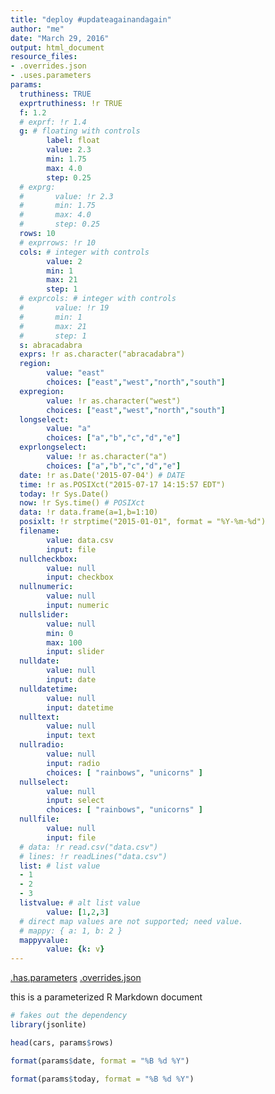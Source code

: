 ```yaml
---
title: "deploy #updateagainandagain"
author: "me"
date: "March 29, 2016"
output: html_document
resource_files:
- .overrides.json
- .uses.parameters
params:
  truthiness: TRUE
  exprtruthiness: !r TRUE
  f: 1.2
  # exprf: !r 1.4
  g: # floating with controls
        label: float
        value: 2.3
        min: 1.75
        max: 4.0
        step: 0.25
  # exprg:
  #       value: !r 2.3
  #       min: 1.75
  #       max: 4.0
  #       step: 0.25
  rows: 10
  # exprrows: !r 10
  cols: # integer with controls
        value: 2
        min: 1
        max: 21
        step: 1
  # exprcols: # integer with controls
  #       value: !r 19
  #       min: 1
  #       max: 21
  #       step: 1
  s: abracadabra
  exprs: !r as.character("abracadabra")
  region:
        value: "east"
        choices: ["east","west","north","south"]
  expregion:
        value: !r as.character("west")
        choices: ["east","west","north","south"]
  longselect:
        value: "a"
        choices: ["a","b","c","d","e"]
  exprlongselect:
        value: !r as.character("a")
        choices: ["a","b","c","d","e"]
  date: !r as.Date('2015-07-04') # DATE
  time: !r as.POSIXct("2015-07-17 14:15:57 EDT")
  today: !r Sys.Date()
  now: !r Sys.time() # POSIXct
  data: !r data.frame(a=1,b=1:10)
  posixlt: !r strptime("2015-01-01", format = "%Y-%m-%d")
  filename:
        value: data.csv
        input: file
  nullcheckbox:
        value: null
        input: checkbox
  nullnumeric:
        value: null
        input: numeric
  nullslider:
        value: null
        min: 0
        max: 100
        input: slider
  nulldate:
        value: null
        input: date
  nulldatetime:
        value: null
        input: datetime
  nulltext:
        value: null
        input: text
  nullradio:
        value: null
        input: radio
        choices: [ "rainbows", "unicorns" ]
  nullselect:
        value: null
        input: select
        choices: [ "rainbows", "unicorns" ]
  nullfile:
        value: null
        input: file
  # data: !r read.csv("data.csv")
  # lines: !r readLines("data.csv")
  list: # list value
  - 1
  - 2
  - 3
  listvalue: # alt list value
        value: [1,2,3]
  # direct map values are not supported; need value.
  # mappy: { a: 1, b: 2 }
  mappyvalue:
        value: {k: v}
---
```



[.has.parameters](.has.parameters)
[.overrides.json](.overrides.json)

this is a parameterized R Markdown document

```r
# fakes out the dependency
library(jsonlite)
```

```r
head(cars, params$rows)
```

```r
format(params$date, format = "%B %d %Y")
```

```r
format(params$today, format = "%B %d %Y")
```
